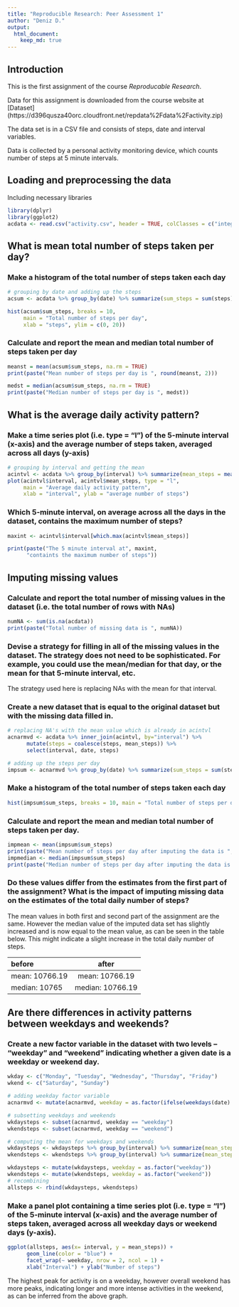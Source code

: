 ```yaml
---
title: "Reproducible Research: Peer Assessment 1"
author: "Deniz D."
output: 
  html_document:
    keep_md: true
---
```


## Introduction 
This is the first assignment of the course *Reproducable Research*.

Data for this assignment is downloaded from the course website at [Dataset] (https://d396qusza40orc.cloudfront.net/repdata%2Fdata%2Factivity.zip)

The data set is in a CSV file and consists of steps, date and interval variables. 

Data is collected by a personal activity monitoring device, which counts number of steps at 5 minute intervals. 


## Loading and preprocessing the data
Including necessary libraries
```r
library(dplyr)
library(ggplot2)
acdata <- read.csv("activity.csv", header = TRUE, colClasses = c("integer", "Date", "integer"))

```



## What is mean total number of steps taken per day?
### Make a histogram of the total number of steps taken each day
``` r

# grouping by date and adding up the steps
acsum <- acdata %>% group_by(date) %>% summarize(sum_steps = sum(steps)) %>% as.data.frame()

hist(acsum$sum_steps, breaks = 10, 
     main = "Total number of steps per day",
     xlab = "steps", ylim = c(0, 20))
```

### Calculate and report the mean and median total number of steps taken per day
```r
meanst = mean(acsum$sum_steps, na.rm = TRUE)
print(paste("Mean number of steps per day is ", round(meanst, 2)))

medst = median(acsum$sum_steps, na.rm = TRUE)
print(paste("Median number of steps per day is ", medst))
```


## What is the average daily activity pattern?
### Make a time series plot (i.e. type = "l") of the 5-minute interval (x-axis) and the average number of steps taken, averaged across all days (y-axis)
```r
# grouping by interval and getting the mean
acintvl <- acdata %>% group_by(interval) %>% summarize(mean_steps = mean(steps, na.rm= TRUE)) %>% as.data.frame()
plot(acintvl$interval, acintvl$mean_steps, type = "l",
     main = "Average daily activity pattern",
     xlab = "interval", ylab = "average number of steps")
```

### Which 5-minute interval, on average across all the days in the dataset, contains the maximum number of steps?
```r
maxint <- acintvl$interval[which.max(acintvl$mean_steps)]

print(paste("The 5 minute interval at", maxint, 
      "containts the maximum number of steps"))
```


## Imputing missing values
### Calculate and report the total number of missing values in the dataset (i.e. the total number of rows with NAs)
```r
numNA <- sum(is.na(acdata))
print(paste("Total number of missing data is ", numNA))
```

### Devise a strategy for filling in all of the missing values in the dataset. The strategy does not need to be sophisticated. For example, you could use the mean/median for that day, or the mean for that 5-minute interval, etc.
The strategy used here is replacing NAs with the mean for that interval.


### Create a new dataset that is equal to the original dataset but with the missing data filled in.
```r
# replacing NA's with the mean value which is already in acintvl
acnarmvd <- acdata %>% inner_join(acintvl, by="interval") %>%
      mutate(steps = coalesce(steps, mean_steps)) %>%
      select(interval, date, steps)

# adding up the steps per day
impsum <- acnarmvd %>% group_by(date) %>% summarize(sum_steps = sum(steps)) %>% as.data.frame()
```

### Make a histogram of the total number of steps taken each day 
```r
hist(impsum$sum_steps, breaks = 10, main = "Total number of steps per day", xlab = "steps", ylim = c(0, 30))
```

### Calculate and report the mean and median total number of steps taken per day. 
```r
impmean <- mean(impsum$sum_steps)
print(paste("Mean number of steps per day after imputing the data is ", round(impmean,2)))
impmedian <- median(impsum$sum_steps)
print(paste("Median number of steps per day after imputing the data is ", round(impmedian, 2)))
```
### Do these values differ from the estimates from the first part of the assignment? What is the impact of imputing missing data on the estimates of the total daily number of steps?
The mean values in both first and second part of the assignment are the same. However the median value of the imputed data set has slightly increased and is now equal to the mean value, as can be seen in the table below. This might indicate a slight increase in the total daily number of steps. 

before                       after
--------------------        -------------------
mean: 10766.19               mean: 10766.19
median: 10765                median: 10766.19


## Are there differences in activity patterns between weekdays and weekends?
### Create a new factor variable in the dataset with two levels -- "weekday" and "weekend" indicating whether a given date is a weekday or weekend day.
```r
wkday <- c("Monday", "Tuesday", "Wednesday", "Thursday", "Friday")
wkend <- c("Saturday", "Sunday")

# adding weekday factor variable 
acnarmvd <- mutate(acnarmvd, weekday = as.factor(ifelse(weekdays(date) %in% wkday, "weekday", "weekend")))

# subsetting weekdays and weekends 
wkdaysteps <- subset(acnarmvd, weekday == "weekday")
wkendsteps <- subset(acnarmvd, weekday == "weekend")

# computing the mean for weekdays and weekends 
wkdaysteps <- wkdaysteps %>% group_by(interval) %>% summarize(mean_steps = mean(steps, na.rm= TRUE)) %>% as.data.frame()
wkendsteps <- wkendsteps %>% group_by(interval) %>% summarize(mean_steps = mean(steps, na.rm= TRUE)) %>% as.data.frame()

wkdaysteps <- mutate(wkdaysteps, weekday = as.factor("weekday"))
wkendsteps <- mutate(wkendsteps, weekday = as.factor("weekend"))
# recombining 
allsteps <- rbind(wkdaysteps, wkendsteps)
```

### Make a panel plot containing a time series plot (i.e. type = "l") of the 5-minute interval (x-axis) and the average number of steps taken, averaged across all weekday days or weekend days (y-axis).
```r
ggplot(allsteps, aes(x= interval, y = mean_steps)) +
      geom_line(color = "blue") +
      facet_wrap(~ weekday, nrow = 2, ncol = 1) +
      xlab("Interval") + ylab("Number of steps") 
```

The highest peak for activity is on a weekday, however overall weekend has more peaks, indicating longer and more intense activities in the weekend, as can be inferred from the above graph. 